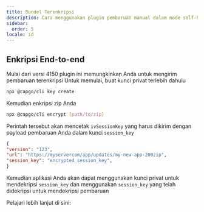 ```yaml
---
title: Bundel Terenkripsi
description: Cara menggunakan plugin pembaruan manual dalam mode self-hosted
sidebar:
  order: 5
locale: id
---
```



## Enkripsi End-to-end

Mulai dari versi 4150 plugin ini memungkinkan Anda untuk mengirim pembaruan terenkripsi
Untuk memulai, buat kunci privat terlebih dahulu
```bash title='Create a private key'
npx @capgo/cli key create
```

Kemudian enkripsi zip Anda
```bash title="Encrypt bundled zip"
npx @capgo/cli encrypt [path/to/zip]
```

Perintah tersebut akan mencetak `ivSessionKey` yang harus dikirim dengan payload pembaruan Anda dalam kunci `session_key`

```json
{
"version": "123",
"url": "https://myservercom/app/updates/my-new-app-200zip",
"session_key": "encrypted_session_key",
}
```
Kemudian aplikasi Anda akan dapat menggunakan kunci privat untuk mendekripsi `session_key` dan menggunakan `session_key` yang telah didekripsi untuk mendekripsi pembaruan



Pelajari lebih lanjut di sini:

<LinkCard
	title="Self-hosted Live Updates"
	href="https://capgoapp/blog/self-hosted-live-updates/"
/>